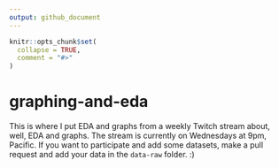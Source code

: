```yaml
---
output: github_document
---
```


<!-- README.md is generated from README.Rmd. Please edit that file -->

```r
knitr::opts_chunk$set(
  collapse = TRUE,
  comment = "#>"
)
```

# graphing-and-eda

This is where I put EDA and graphs from a weekly Twitch stream about, well,
EDA and graphs. The stream is currently on Wednesdays at 9pm, Pacific. 
If you want to participate and add some datasets, make a pull request and add 
your data in the `data-raw` folder. :)

